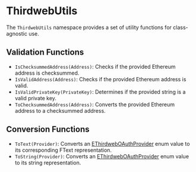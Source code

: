 

# ThirdwebUtils

The `ThirdwebUtils` namespace provides a set of utility functions for class-agnostic use.

## Validation Functions
- `IsChecksummedAddress(Address)`: Checks if the provided Ethereum address is checksummed.
- `IsValidAddress(Address)`: Checks if the provided Ethereum address is valid.
- `IsValidPrivateKey(PrivateKey)`: Determines if the provided string is a valid private key.
- `ToChecksummedAddress(Address)`: Converts the provided Ethereum address to a checksummed address.

## Conversion Functions
- `ToText(Provider)`: Converts an [EThirdwebOAuthProvider][provider-enum] enum value to its corresponding FText
  representation.
- `ToString(Provider)`: Converts an [EThirdwebOAuthProvider][provider-enum] enum value to its string representation.

[provider-enum]: /unreal/cpp/common#ethirdweboauthprovider

